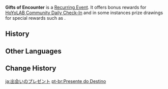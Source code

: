 {{Terminology Infobox
|type  = Recurring Events
}}
'''Gifts of Encounter''' is a [[Recurring Event]]. It offers bonus rewards for [[HoYoLAB Community Daily Check-In]] and in some instances prize drawings for special rewards such as {{Item|Blessing of the Welkin Moon}}.

==History==
{{Event History Table}}

==Other Languages==
{{Other Languages
|en      = Gifts of Encounter
|zhs     = 相遇之礼
|zhs_rm  = Xiāngyù zhī Lǐ
|zht     = 相遇之禮
|zht_rm  = Xiāngyù zhī Lǐ
|zh_tl   = Gifts of Encounter
|ja      = 出会いのプレゼント
|ja_rm   = Deai no Purezento
|ja_tl   = Gifts of Encounter
|ko      = 만남의 선물
|ko_rm   = Mannam-ui Seonmul
|ko_tl   = Gifts of Encounter
|es      = Regalos de encuentro
|es_tl   = Gifts of Encounter
|fr      = Cadeau de la destinée
|fr_tl   = Gift of Fate
|ru      = Дары встреч
|ru_tl   = Gifts of Encounter
|th      = ของขวัญแห่งการพบพาน
|th_rm   = Khong Khwan Haeng Kan Phopphan
|th_tl   = Gifts of Encounter
|vi      = Quà Tương Ngộ
|vi_tl   = 
|de      = Geschenk des Aufeinandertreffens
|de_tl   = Gift of Encounter
|id      = Hadiah Sebuah Perjumpaan
|id_tl   = Gift of Encounter
|pt      = Presente do Destino
|pt_tl   = Gift of Fate
|tr      = Karşılaşma Hediyeleri
|tr_tl   = 
|it      = Doni del destino
|it_tl   = Gifts of Fate
}}

==Change History==
{{Change History|2.8}}

[[ja:出会いのプレゼント]]
[[pt-br:Presente do Destino]]